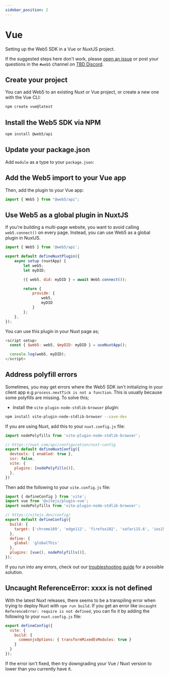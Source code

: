 ```yaml
---
sidebar_position: 2
---
```



# Vue

Setting up the Web5 SDK in a Vue or NuxtJS project.

If the suggested steps here don't work, please [open an issue](https://github.com/TBD54566975/developer.tbd.website/issues) or post your questions in the `#web5` channel on [TBD Discord](https://discord.com/invite/TBD).

## Create your project
You can add Web5 to an existing Nuxt or Vue project, or create a new one with the Vue CLI:

```bash
npm create vue@latest
```

## Install the Web5 SDK via NPM

```bash
npm install @web5/api
```

## Update your package.json

Add `module` as a type to your `package.json`:

<PackageJson />

## Add the Web5 import to your Vue app
Then, add the plugin to your Vue app:

```js title="app.vue"
import { Web5 } from "@web5/api";
```

## Use Web5 as a global plugin in NuxtJS
If you're building a multi-page website, you want to avoid calling `web5.connect()` on every page. Instead, you can use Web5 as a global plugin in NuxtJS.

```js title="plugins/web5.client.js"
import { Web5 } from '@web5/api';

export default defineNuxtPlugin({
    async setup (nuxtApp) {
        let web5;
        let myDID;

        ({ web5, did: myDID } = await Web5.connect());

        return {
            provide: {
                web5,
                myDID
            }
        };
    },
});
```

You can use this plugin in your Nuxt page as;

```js title="pages/index.vue"
<script setup>
  const { $web5: web5, $myDID: myDID } = useNuxtApp();

  console.log(web5, myDID);
</script>
```

## Address polyfill errors
Sometimes, you may get errors where the Web5 SDK isn't initializing in your client app e.g `process.nextTick is not a function`. This is usually because some polyfills are missing. To solve this;

- Install the `vite-plugin-node-stdlib-browser` plugin:

```bash
npm install vite-plugin-node-stdlib-browser --save-dev
```

If you are using Nuxt, add this to your `nuxt.config.js` file:

```js title="nuxt.config.ts"
import nodePolyfills from 'vite-plugin-node-stdlib-browser';

// https://nuxt.com/api/configuration/nuxt-config
export default defineNuxtConfig({
  devtools: { enabled: true },
  ssr: false,
  vite: {
    plugins: [nodePolyfills()],
  },
})
```

Then add the following to your `vite.config.js` file:

```js title="vite.config.js"
import { defineConfig } from 'vite';
import vue from '@vitejs/plugin-vue';
import nodePolyfills from 'vite-plugin-node-stdlib-browser';

// https://vitejs.dev/config/
export default defineConfig({
  build: {
    target: ['chrome109', 'edge112', 'firefox102', 'safari15.6', 'ios15.6']
  },
  define: {
    global: 'globalThis'
  },
  plugins: [vue(), nodePolyfills()],
});

```

If you run into any errors, check out our [troubleshooting guide](./common-errors) for a possible solution.

## Uncaught ReferenceError: xxxx is not defined
With the latest Nuxt releases, there seems to be a transpiling error when trying to deploy Nuxt with `npm run build`. If you get an error like `Uncaught ReferenceError: require is not defined`, you can fix it by adding the following to your `nuxt.config.js` file:

```js title="nuxt.config.js"
export defineConfig({
  vite: {
    build: {
      commonjsOptions: { transformMixedEsModules: true }
    }
  }
});
```

If the error isn't fixed, then try downgrading your Vue / Nuxt version to lower than you currently have it.